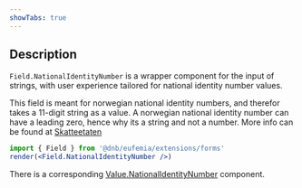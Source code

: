 ```yaml
---
showTabs: true
---
```


## Description

`Field.NationalIdentityNumber` is a wrapper component for the input of strings, with user experience tailored for national identity number values.

This field is meant for norwegian national identity numbers, and therefor takes a 11-digit string as a value. A norwegian national identity number can have a leading zero, hence why its a string and not a number.
More info can be found at [Skatteetaten](https://www.skatteetaten.no/en/person/national-registry/identitetsnummer/fodselsnummer/#:~:text=A%20national%20identity%20number%20consists,national%20identity%20number%20are%20220676)

```jsx
import { Field } from '@dnb/eufemia/extensions/forms'
render(<Field.NationalIdentityNumber />)
```

There is a corresponding [Value.NationalIdentityNumber](/uilib/extensions/forms/create-component/Value/NationalIdentityNumber) component.
